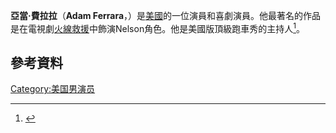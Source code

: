 {{Infobox comedian
| name = Adam Ferrara
| image = 
| caption = 
| birth_date= {{birth date and age|1966|02|02}}
| birth_place = {{USA}}[[紐約州|紐約州]][[紐約市|紐約市]][[皇后區|皇后區]]
| medium = [[Stand_up_comedy|Stand-up]], [[Film|Film]], [[Television|Television]]
| nationality = American
| genre =
| subject =
| influences = [[Jackie_Gleason|Jackie Gleason]], [[Richard_Pryor|Richard Pryor]], [[Chris_Rush|Chris Rush]]<ref>{{cite web |url=http://www.vidiot.com/UPN/SS/bioFerrara.html |title=UPN: Social Studies Cast Bio - Adam Ferrara |publisher=Vidiot.com |date=1997-01-15 |accessdate=2010-11-28 |archiveurl=https://web.archive.org/web/20101107191348/http://www.vidiot.com/UPN/SS/bioFerrara.html |archivedate=2010-11-07 |deadurl=no }}</ref>
| website = [http://www.adamferrara.com/ AdamFerrara.com]
}}
'''亞當·費拉拉'''（'''Adam Ferrara'''，{{bd|1966年|2月2日}}）是[[美國|美國]]的一位演員和喜劇演員。他最著名的作品是在電視劇[[火線救援|火線救援]]中飾演Nelson角色。他是美國版頂級跑車秀的主持人<ref name="urlAdam Ferrara in US Top Gear for History and BBC series - Monsters and Critics">{{cite web| url= http://www.monstersandcritics.com/smallscreen/news/article_1550045.php/Adam-Ferrara-in-US-Top-Gear-for-History-and-BBC-series| title= Adam Ferrara in US 'Top Gear 'for History and BBC series - Monsters and Critics| work= | accessdate= 2010-04-27| archiveurl= https://web.archive.org/web/20100424012219/http://www.monstersandcritics.com/smallscreen/news/article_1550045.php/Adam-Ferrara-in-US-Top-Gear-for-History-and-BBC-series| archivedate= 2010-04-24| deadurl= yes}}</ref>。

==參考資料==
{{Reflist}}
[[Category:美国男演员|Category:美国男演员]]